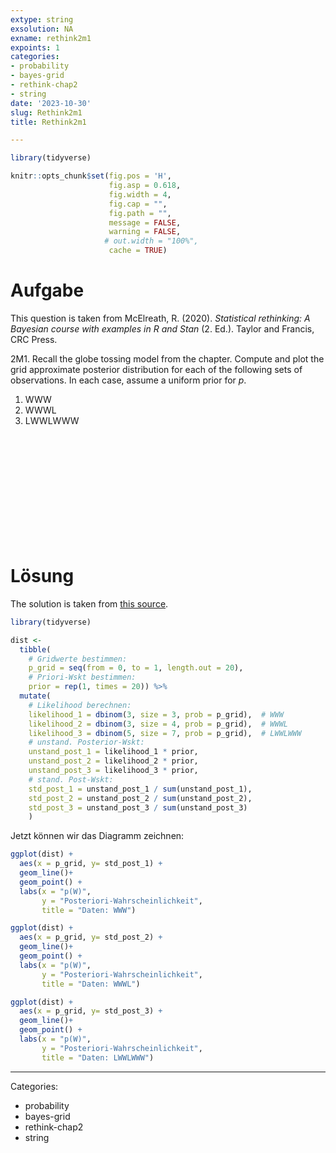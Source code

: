 ```yaml
---
extype: string
exsolution: NA
exname: rethink2m1
expoints: 1
categories:
- probability
- bayes-grid
- rethink-chap2
- string
date: '2023-10-30'
slug: Rethink2m1
title: Rethink2m1

---
```




```r
library(tidyverse)
```


```r
knitr::opts_chunk$set(fig.pos = 'H',
                      fig.asp = 0.618,
                      fig.width = 4,
                      fig.cap = "", 
                      fig.path = "",
                      message = FALSE,
                      warning = FALSE,
                     # out.width = "100%",
                      cache = TRUE)
```








# Aufgabe

This question is taken from McElreath, R. (2020). *Statistical rethinking: A Bayesian course with examples in R and Stan* (2. Ed.). Taylor and Francis, CRC Press.


2M1. Recall the globe tossing model from the chapter. Compute and plot the grid approximate posterior distribution for each of the following sets of observations. In each case, assume a uniform prior for *p*.


1. WWW
2. WWWL
3. LWWLWWW



</br>
</br>
</br>
</br>
</br>
</br>
</br>
</br>
</br>
</br>

# Lösung

The solution is taken from [this source](https://sr2-solutions.wjakethompson.com/bayesian-inference.html).


```r
library(tidyverse)

dist <- 
  tibble(
    # Gridwerte bestimmen:
    p_grid = seq(from = 0, to = 1, length.out = 20),
    # Priori-Wskt bestimmen:
    prior = rep(1, times = 20)) %>%
  mutate(
    # Likelihood berechnen:
    likelihood_1 = dbinom(3, size = 3, prob = p_grid),  # WWW
    likelihood_2 = dbinom(3, size = 4, prob = p_grid),  # WWWL
    likelihood_3 = dbinom(5, size = 7, prob = p_grid),  # LWWLWWW
    # unstand. Posterior-Wskt:
    unstand_post_1 = likelihood_1 * prior,
    unstand_post_2 = likelihood_2 * prior,
    unstand_post_3 = likelihood_3 * prior,
    # stand. Post-Wskt:
    std_post_1 = unstand_post_1 / sum(unstand_post_1),
    std_post_2 = unstand_post_2 / sum(unstand_post_2),
    std_post_3 = unstand_post_3 / sum(unstand_post_3)
    ) 
```

Jetzt können wir das Diagramm zeichnen:

```r
ggplot(dist) +
  aes(x = p_grid, y= std_post_1) +
  geom_line()+
  geom_point() +
  labs(x = "p(W)",
       y = "Posteriori-Wahrscheinlichkeit",
       title = "Daten: WWW")

ggplot(dist) +
  aes(x = p_grid, y= std_post_2) +
  geom_line()+
  geom_point() +
  labs(x = "p(W)",
       y = "Posteriori-Wahrscheinlichkeit",
       title = "Daten: WWWL")

ggplot(dist) +
  aes(x = p_grid, y= std_post_3) +
  geom_line()+
  geom_point() +
  labs(x = "p(W)",
       y = "Posteriori-Wahrscheinlichkeit",
       title = "Daten: LWWLWWW")
```




---

Categories: 

- probability
- bayes-grid
- rethink-chap2
- string

